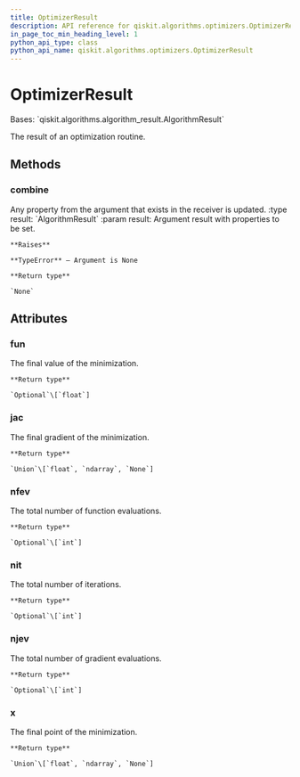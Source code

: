 ```yaml
---
title: OptimizerResult
description: API reference for qiskit.algorithms.optimizers.OptimizerResult
in_page_toc_min_heading_level: 1
python_api_type: class
python_api_name: qiskit.algorithms.optimizers.OptimizerResult
---
```


# OptimizerResult

<Class id="qiskit.algorithms.optimizers.OptimizerResult" isDedicatedPage={true} github="https://github.com/qiskit/qiskit/tree/stable/0.22/qiskit/algorithms/optimizers/optimizer.py" signature="OptimizerResult">
  Bases: `qiskit.algorithms.algorithm_result.AlgorithmResult`

  The result of an optimization routine.

  ## Methods

  ### combine

  <Function id="qiskit.algorithms.optimizers.OptimizerResult.combine" name="combine" signature="OptimizerResult.combine(result)">
    Any property from the argument that exists in the receiver is updated. :type result: `AlgorithmResult` :param result: Argument result with properties to be set.

    **Raises**

    **TypeError** – Argument is None

    **Return type**

    `None`
  </Function>

  ## Attributes

  ### fun

  <Attribute id="qiskit.algorithms.optimizers.OptimizerResult.fun" name="fun">
    The final value of the minimization.

    **Return type**

    `Optional`\[`float`]
  </Attribute>

  ### jac

  <Attribute id="qiskit.algorithms.optimizers.OptimizerResult.jac" name="jac">
    The final gradient of the minimization.

    **Return type**

    `Union`\[`float`, `ndarray`, `None`]
  </Attribute>

  ### nfev

  <Attribute id="qiskit.algorithms.optimizers.OptimizerResult.nfev" name="nfev">
    The total number of function evaluations.

    **Return type**

    `Optional`\[`int`]
  </Attribute>

  ### nit

  <Attribute id="qiskit.algorithms.optimizers.OptimizerResult.nit" name="nit">
    The total number of iterations.

    **Return type**

    `Optional`\[`int`]
  </Attribute>

  ### njev

  <Attribute id="qiskit.algorithms.optimizers.OptimizerResult.njev" name="njev">
    The total number of gradient evaluations.

    **Return type**

    `Optional`\[`int`]
  </Attribute>

  ### x

  <Attribute id="qiskit.algorithms.optimizers.OptimizerResult.x" name="x">
    The final point of the minimization.

    **Return type**

    `Union`\[`float`, `ndarray`, `None`]
  </Attribute>
</Class>

